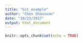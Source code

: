```yaml
---
title: "Git_example"
author: "Chen Shaoxuan"
date: "10/23/2017"
output: html_document
---
```


```r
knitr::opts_chunk$set(echo = TRUE)
```


